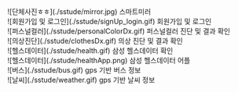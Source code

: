 <div>
![단체사진ㅎㅎ](./sstude/mirror.jpg)
  <span>스마트미러</span>
</div>

<div>
![회원가입 및 로그인](./sstude/signUp_login.gif)
  <span>회원가입 및 로그인</span>
</div>

<div>
  ![퍼스널컬러](./sstude/personalColorDx.gif)
  <span>퍼스널컬러 진단 및 결과 확인</span>
</div>

<div>
  ![의상진단](./sstude/clothesDx.gif)
  <span>의상 진단 및 결과 확인</span>
</div>

<div>
  ![헬스데이터](./sstude/health.gif)
  <span>삼성 헬스데이터 확인</span>
</div>

<div>
  ![헬스데이터](./sstude/healthApp.png)
  <span>삼성 헬스데이터 어플</span>
</div>

<div>
  ![버스](./sstude/bus.gif)
  <span>gps 기반 버스 정보</span>
</div>

<div>
  ![날씨](./sstude/weather.gif)
  <span>gps 기반 날씨 정보</span>
</div>


